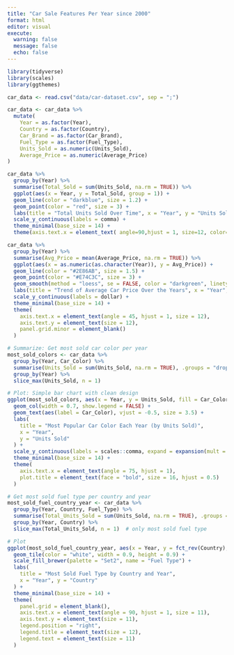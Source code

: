 ```yaml
---
title: "Car Sale Features Per Year since 2000"
format: html
editor: visual
execute: 
  warning: false
  message: false
  echo: false
---
```


```r
library(tidyverse)
library(scales)
library(ggthemes)

car_data <- read.csv("data/car-dataset.csv", sep = ";")

car_data <- car_data %>%
  mutate(
    Year = as.factor(Year),
    Country = as.factor(Country),
    Car_Brand = as.factor(Car_Brand),
    Fuel_Type = as.factor(Fuel_Type),
    Units_Sold = as.numeric(Units_Sold),
    Average_Price = as.numeric(Average_Price)
)
```


```r
car_data %>%
  group_by(Year) %>%
  summarise(Total_Sold = sum(Units_Sold, na.rm = TRUE)) %>%
  ggplot(aes(x = Year, y = Total_Sold, group = 1)) +
  geom_line(color = "darkblue", size = 1.2) +
  geom_point(color = "red", size = 3) +
  labs(title = "Total Units Sold Over Time", x = "Year", y = "Units Sold") +
  scale_y_continuous(labels = comma) +
  theme_minimal(base_size = 14) +
  theme(axis.text.x = element_text( angle=90,hjust = 1, size=12, color="black"))

```


```r
car_data %>%
  group_by(Year) %>%
  summarise(Avg_Price = mean(Average_Price, na.rm = TRUE)) %>%
  ggplot(aes(x = as.numeric(as.character(Year)), y = Avg_Price)) +
  geom_line(color = "#2E86AB", size = 1.5) +
  geom_point(color = "#E74C3C", size = 3) +
  geom_smooth(method = "loess", se = FALSE, color = "darkgreen", linetype = "dashed") +
  labs(title = "Trend of Average Car Price Over the Years", x = "Year", y = "Average Price (USD)") +
  scale_y_continuous(labels = dollar) +
  theme_minimal(base_size = 14) +
  theme(
    axis.text.x = element_text(angle = 45, hjust = 1, size = 12),
    axis.text.y = element_text(size = 12),
    panel.grid.minor = element_blank()
  )

```

```r
# Summarize: Get most sold car color per year
most_sold_colors <- car_data %>%
  group_by(Year, Car_Color) %>%
  summarise(Units_Sold = sum(Units_Sold, na.rm = TRUE), .groups = "drop") %>%
  group_by(Year) %>%
  slice_max(Units_Sold, n = 1)

# Plot: Simple bar chart with clean design
ggplot(most_sold_colors, aes(x = Year, y = Units_Sold, fill = Car_Color)) +
  geom_col(width = 0.7, show.legend = FALSE) +
  geom_text(aes(label = Car_Color), vjust = -0.5, size = 3.5) +
  labs(
    title = "Most Popular Car Color Each Year (by Units Sold)",
    x = "Year",
    y = "Units Sold"
  ) +
  scale_y_continuous(labels = scales::comma, expand = expansion(mult = c(0, 0.1))) +
  theme_minimal(base_size = 14) +
  theme(
    axis.text.x = element_text(angle = 75, hjust = 1),
    plot.title = element_text(face = "bold", size = 16, hjust = 0.5)
  )

```


```r
# Get most sold fuel type per country and year
most_sold_fuel_country_year <- car_data %>%
  group_by(Year, Country, Fuel_Type) %>%
  summarise(Total_Units_Sold = sum(Units_Sold, na.rm = TRUE), .groups = "drop") %>%
  group_by(Year, Country) %>%
  slice_max(Total_Units_Sold, n = 1)  # only most sold fuel type

# Plot
ggplot(most_sold_fuel_country_year, aes(x = Year, y = fct_rev(Country), fill = Fuel_Type)) +
  geom_tile(color = "white", width = 0.9, height = 0.9) +
  scale_fill_brewer(palette = "Set2", name = "Fuel Type") +
  labs(
    title = "Most Sold Fuel Type by Country and Year",
    x = "Year", y = "Country"
  ) +
  theme_minimal(base_size = 14) +
  theme(
    panel.grid = element_blank(),
    axis.text.x = element_text(angle = 90, hjust = 1, size = 11),
    axis.text.y = element_text(size = 11),
    legend.position = "right",
    legend.title = element_text(size = 12),
    legend.text = element_text(size = 11)
  )
```




